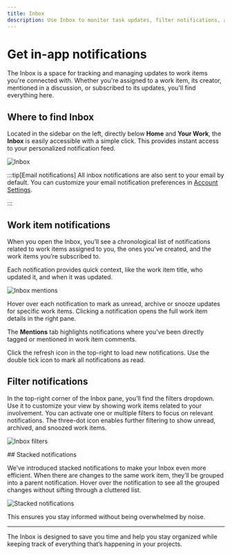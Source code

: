 ```yaml
---
title: Inbox
description: Use Inbox to monitor task updates, filter notifications, and manage mentions.
---
```



# Get in-app notifications

The Inbox is a space for tracking and managing updates to work items you're connected with. Whether you're assigned to a work item, its creator, mentioned in a discussion, or subscribed to its updates, you'll find everything here.

## Where to find Inbox

Located in the sidebar on the left, directly below **Home** and **Your Work**, the **Inbox** is easily accessible with a simple click. This provides instant access to your personalized notification feed.

![Inbox](https://media.docs.plane.so/inbox/inbox.webp#hero)

:::tip[Email notifications]
All inbox notifications are also sent to your email by default. You can customize your email notification preferences in [Account Settings](/core-concepts/account/settings#notifications).

:::

## Work item notifications

When you open the Inbox, you’ll see a chronological list of notifications related to work items assigned to you, the ones you’ve created, and the work items you’re subscribed to.

Each notification provides quick context, like the work item title, who updated it, and when it was updated.

![Inbox mentions](https://media.docs.plane.so/inbox/inbox-mentions.webp#hero)

Hover over each notification to mark as unread, archive or snooze updates for specific work items. Clicking a notification opens the full work item details in the right pane.

The **Mentions** tab highlights notifications where you've been directly tagged or mentioned in work item comments.

Click the refresh icon in the top-right to load new notifications. Use the double tick icon to mark all notifications as read.

## Filter notifications

In the top-right corner of the Inbox pane, you’ll find the filters dropdown. Use it to customize your view by showing work items related to your involvement. You can activate one or multiple filters to focus on relevant notifications. The three-dot icon enables further filtering to show unread, archived, and snoozed work items.

![Inbox filters](https://media.docs.plane.so/inbox/inbox-filters.webp#hero)

<div className="tag-wrapper">
  ## Stacked notifications
  <Tags tags={[{ name: "Pro", link: "https://plane.so/pricing", additionalClass: "pro" }]} />
</div>

We’ve introduced stacked notifications to make your Inbox even more efficient. When there are changes to the same work item, they’ll be grouped into a parent notification. Hover over the notification to see all the grouped changes without sifting through a cluttered list.

![Stacked notifications](https://media.docs.plane.so/inbox/stacked-notifications.webp#hero)

This ensures you stay informed without being overwhelmed by noise.

---

The Inbox is designed to save you time and help you stay organized while keeping track of everything that’s happening in your projects.
